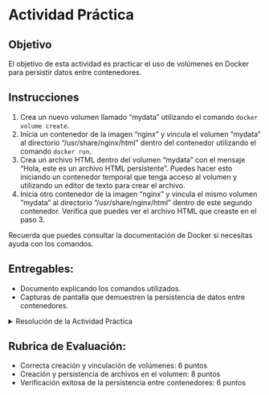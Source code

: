 # Actividad Práctica

## Objetivo

El objetivo de esta actividad es practicar el uso de volúmenes en Docker para persistir datos entre contenedores.

## Instrucciones

1. Crea un nuevo volumen llamado "mydata" utilizando el comando `docker volume create`.
2. Inicia un contenedor de la imagen "nginx" y vincula el volumen "mydata" al directorio "/usr/share/nginx/html" dentro del contenedor utilizando el comando `docker run`.
3. Crea un archivo HTML dentro del volumen "mydata" con el mensaje "Hola, este es un archivo HTML persistente". Puedes hacer esto iniciando un contenedor temporal que tenga acceso al volumen y utilizando un editor de texto para crear el archivo.
4. Inicia otro contenedor de la imagen "nginx" y vincula el mismo volumen "mydata" al directorio "/usr/share/nginx/html" dentro de este segundo contenedor. Verifica que puedes ver el archivo HTML que creaste en el paso 3.

Recuerda que puedes consultar la documentación de Docker si necesitas ayuda con los comandos.

## Entregables:

- Documento explicando los comandos utilizados.
- Capturas de pantalla que demuestren la persistencia de datos entre contenedores.


<details>
  <summary>Resolución de la Actividad Práctica</summary>

Crear un nuevo volumen:

``` bash
docker volume create mydata
```
Iniciar el primer contenedor Nginx con el volumen:

``` bash
docker run -d -p 8080:80 --name nginx-1 -v mydata:/usr/share/nginx/html nginx
```
Crear un archivo HTML dentro del volumen:

``` bash
docker exec -it nginx-1 sh -c "echo 'Hola, este es un archivo HTML persistente' > /usr/share/nginx/html/index.html"
```
Iniciar el segundo contenedor Nginx con el mismo volumen:

``` bash
docker run -d -p 8081:80 --name nginx-2 -v mydata:/usr/share/nginx/html nginx
```
Verificar la persistencia del archivo HTML:

- Acceder a [http://localhost:8080](http://localhost:8080) en el navegador.
- Acceder a [http://localhost:8081](http://localhost:8081) en el navegador.
</details>

## Rubrica de Evaluación:

- Correcta creación y vinculación de volúmenes: 6 puntos
- Creación y persistencia de archivos en el volumen: 8 puntos
- Verificación exitosa de la persistencia entre contenedores: 6 puntos